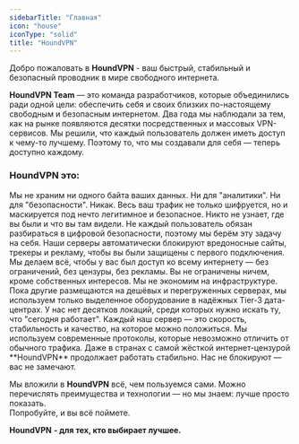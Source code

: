 ```yaml
---
sidebarTitle: "Главная"
icon: "house"
iconType: "solid"
title: "HoundVPN"
---
```


Добро пожаловать в **HoundVPN** - ваш быстрый, стабильный и безопасный проводник в мире свободного интернета.

**HoundVPN Team** — это команда разработчиков, которые объединились ради одной цели: обеспечить себя и своих близких по-настоящему свободным и безопасным интернетом. Два года мы наблюдали за тем, как на рынке появляются десятки посредственных и массовых VPN-сервисов. Мы решили, что каждый пользователь должен иметь доступ к чему-то лучшему. Поэтому то, что мы создавали для себя — теперь доступно каждому.

### HoundVPN это:

<Steps>
  <Step title="Полная анонимность" icon="mask" iconType="solid" titleSize="p">
    Мы не храним ни одного байта ваших данных. Ни для "аналитики". Ни для "безопасности". Никак. Весь ваш трафик не только шифруется, но и маскируется под нечто легитимное и безопасное. Никто не узнает, где вы были и что вы там видели.
  </Step>
  <Step title="Максимальная защита" icon="shield" iconType="solid">
    Не каждый пользователь обязан разбираться в цифровой безопасности, поэтому мы берём эту задачу на себя. Наши серверы автоматически блокируют вредоносные сайты, трекеры и рекламу, чтобы вы были защищены с первого подключения.
  </Step>
  <Step title="Полная свобода" icon="street-view" iconType="solid">
    Мы делаем всё, чтобы у вас был доступ ко всему интернету — без ограничений, без цензуры, без рекламы. Вы не ограничены ничем, кроме собственных интересов.
  </Step>
  <Step title="Скорость и стабильность" icon="bolt" iconType="solid">
    Мы не экономим на инфраструктуре. Пока другие размещаются на дешёвых и перегруженных серверах, мы используем только выделенное оборудование в надёжных Tier-3 дата-центрах. У нас нет десятков локаций, среди которых нужно искать ту, что "сегодня работает". Каждый наш сервер — это скорость, стабильность и качество, на которое можно положиться.
  </Step>
  <Step title="Устойчивость к блокировкам" icon="lock" iconType="solid">
    Мы используем современные протоколы, которые невозможно отличить от обычного трафика. Даже в странах с самой жёсткой интернет-цензурой **HoundVPN** продолжает работать стабильно. Нас не блокируют — вас не замечают.
  </Step>
</Steps>

Мы вложили в **HoundVPN** всё, чем пользуемся сами. Можно перечислять преимущества и технологии — но мы знаем: лучше просто показать.\
Попробуйте, и вы всё поймете.

**HoundVPN** **- для тех, кто выбирает лучшее.**